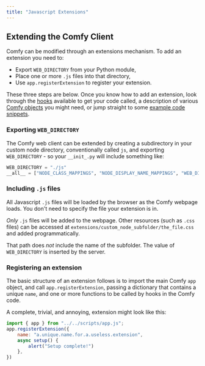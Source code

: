 ```yaml
---
title: "Javascript Extensions"
---
```


## Extending the Comfy Client

Comfy can be modified through an extensions mechanism. To add an extension you need to:

- Export `WEB_DIRECTORY` from your Python module, 
- Place one or more `.js` files into that directory,
- Use `app.registerExtension` to register your extension.

These three steps are below. Once you know how to add an extension, look 
through the [hooks](javascript_hooks) available to get your code called, 
a description of various [Comfy objects](javascript_objects_and_hijacking) you might need,
or jump straight to some [example code snippets](javascript_examples).

### Exporting `WEB_DIRECTORY`

The Comfy web client can be extended by creating a subdirectory in your custom node directory, conventionally called `js`, and
exporting `WEB_DIRECTORY` - so your `__init_.py` will include something like:
```python
WEB_DIRECTORY = "./js"
__all__ = ["NODE_CLASS_MAPPINGS", "NODE_DISPLAY_NAME_MAPPINGS", "WEB_DIRECTORY"]
```

### Including `.js` files

<Tip>All Javascript `.js` files will be loaded by the browser as the Comfy webpage loads. You don't need to specify the file 
your extension is in.</Tip>

_Only_ `.js` files will be added to the webpage. Other resources (such as `.css` files) can be accessed
at `extensions/custom_node_subfolder/the_file.css` and added programmatically.

<Warning>That path does _not_ include the name of the subfolder. The value of `WEB_DIRECTORY` is inserted by the server.</Warning>

### Registering an extension

The basic structure of an extension follows is to import the main Comfy `app` object, and call `app.registerExtension`, 
passing a dictionary that contains a unique `name`, 
and one or more functions to be called by hooks in the Comfy code.

A complete, trivial, and annoying, extension might look like this:
```Javascript
import { app } from "../../scripts/app.js";
app.registerExtension({ 
	name: "a.unique.name.for.a.useless.extension",
	async setup() { 
		alert("Setup complete!")
	},
})
```

